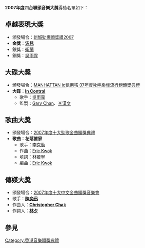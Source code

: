 '''2007年度四台聯頒音樂大獎'''得獎名單如下：

== 卓越表現大獎 ==
* 頒發場合：[[2007年度新城勁爆頒獎禮得獎名單|新城勁爆頒獎禮2007]]
* '''金獎：[[泳兒|泳兒]]'''
* 銀獎：[[衛蘭|衛蘭]]
* 銅獎：[[吳雨霏|吳雨霏]]

== 大碟大獎 ==
* 頒發場合：[[2007年度叱咤樂壇流行榜頒獎典禮得獎名單|MANHATTAN id信用咭 07年度叱咤樂壇流行榜頒獎典禮]]
* '''大碟：[[In_Control|In Control]]'''
** 歌手：[[吳雨霏|吳雨霏]]
** 監製：[[Gary_Chan|Gary Chan]]、[[李漢文|李漢文]]

== 歌曲大獎 ==
* 頒發場合：[[2007年度十大勁歌金曲得獎名單|2007年度十大勁歌金曲頒獎典禮]]
* '''歌曲：花落誰家'''
** 歌手：[[李克勤|李克勤]]
** 作曲：[[Eric_Kwok|Eric Kwok]]
** 填詞：林若寧
** 編曲：[[Eric_Kwok|Eric Kwok]]

== 傳媒大獎 ==
* 頒發場合：[[2007年度十大中文金曲得獎名單|2007年度十大中文金曲頒獎音樂會]]
* 歌手：'''[[陳奕迅|陳奕迅]]'''
* 作曲人：'''[[Christopher_Chak|Christopher Chak]]'''
* 作詞人：'''[[林夕|林夕]]'''

== 參見 ==
{{四台聯頒音樂大獎}}
{{四台冠軍歌列表}}
{{香港音樂頒獎典禮}}
{{全球流行音樂頒獎典禮}}

[[Category:香港音樂頒獎典禮|Category:香港音樂頒獎典禮]]